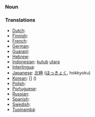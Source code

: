 === Noun ===

=== Translations ===

*[[Dutch]]: [[]] '' ''
*[[Finnish]]: [[]]
*[[French]]: [[]] '' ''
*[[German]]: [[]] '' ''
*[[Guaraní]]: [[]]
*[[Hebrew]]: [[]] '' ''
*[[Indonesian]]: [[kutub]] [[utara]]
*[[Interlingua]]: [[]]
*[[Japanese]]: [[北極]] ([[ほっきょく]], hokkyoku)
*[[Korean]]: [[]] [] ()
*[[Polish]]: [[]]
*[[Portuguese]]: [[]] '' ''
*[[Russian]]: [[]]
*[[Spanish]]: [[]] '' ''
*[[Swedish]]: [[]] '' ''
*[[Tupinambá]]: [[]]